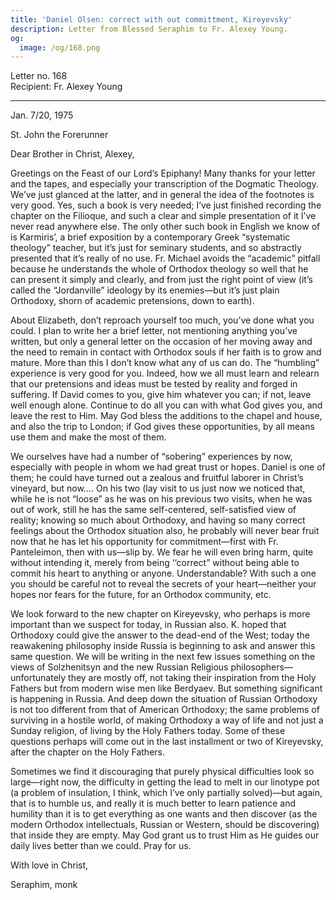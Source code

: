 ```yaml
---
title: 'Daniel Olsen: correct with out committment, Kireyevsky'
description: Letter from Blessed Seraphim to Fr. Alexey Young.
og:
  image: /og/168.png
---
```


<div style={{textAlign:'right', fontFamily:'monospace'}}>Letter no. 168</div>
<div style={{textAlign:'left', fontFamily:'monospace'}}>Recipient: Fr. Alexey Young</div>

---

Jan. 7/20, 1975

St. John the Forerunner

Dear Brother in Christ, Alexey,

Greetings on the Feast of our Lord’s Epiphany! Many thanks for your letter and the tapes, and especially your transcription of the Dogmatic Theology. We’ve just glanced at the latter, and in general the idea of the footnotes is very good. Yes, such a book is very needed; I’ve just finished recording the chapter on the Filioque, and such a clear and simple presentation of it I’ve never read anywhere else. The only other such book in English we know of is Karmiris’, a brief exposition by a contemporary Greek “systematic theology” teacher, but it’s just for seminary students, and so abstractly presented that it’s really of no use. Fr. Michael avoids the “academic” pitfall because he understands the whole of Orthodox theology so well that he can present it simply and clearly, and from just the right point of view (it’s called the “Jordanville” ideology by its enemies—but it’s just plain Orthodoxy, shorn of academic pretensions, down to earth).

About Elizabeth, don’t reproach yourself too much, you’ve done what you could. I plan to write her a brief letter, not mentioning anything you’ve written, but only a general letter on the occasion of her moving away and the need to remain in contact with Orthodox souls if her faith is to grow and mature. More than this I don’t know what any of us can do. The “humbling” experience is very good for you. Indeed, how we all must learn and relearn that our pretensions and ideas must be tested by reality and forged in suffering. If David comes to you, give him whatever you can; if not, leave well enough alone. Continue to do all you can with what God gives you, and leave the rest to Him. May God bless the additions to the chapel and house, and also the trip to London; if God gives these opportunities, by all means use them and make the most of them.

We ourselves have had a number of “sobering” experiences by now, especially with people in whom we had great trust or hopes. Daniel is one of them; he could have turned out a zealous and fruitful laborer in Christ’s vineyard, but now…. On his two (lay visit to us just now we noticed that, while he is not “loose” as he was on his previous two visits, when he was out of work, still he has the same self-centered, self-satisfied view of reality; knowing so much about Orthodoxy, and having so many correct feelings about the Orthodox situation also, he probably will never bear fruit now that he has let his opportunity for commitment—first with Fr. Panteleimon, then with us—slip by. We fear he will even bring harm, quite without intending it, merely from being ‘‘correct” without being able to commit his heart to anything or anyone. Understandable? With such a one you should be careful not to reveal the secrets of your heart—neither your hopes nor fears for the future, for an Orthodox community, etc.

We look forward to the new chapter on Kireyevsky, who perhaps is more important than we suspect for today, in Russian also. K. hoped that Orthodoxy could give the answer to the dead-end of the West; today the reawakening philosophy inside Russia is beginning to ask and answer this same question. We will be writing in the next few issues something on the views of Solzhenitsyn and the new Russian Religious philosophers—unfortunately they are mostly off, not taking their inspiration from the Holy Fathers but from modern wise men like Berdyaev. But something significant is happening in Russia. And deep down the situation of Russian Orthodoxy is not too different from that of American Orthodoxy; the same problems of surviving in a hostile world, of making Orthodoxy a way of life and not just a Sunday religion, of living by the Holy Fathers today. Some of these questions perhaps will come out in the last installment or two of Kireyevsky, after the chapter on the Holy Fathers.

Sometimes we find it discouraging that purely physical difficulties look so large—right now, the difficulty in getting the lead to melt in our linotype pot (a problem of insulation, I think, which I’ve only partially solved)—but again, that is to humble us, and really it is much better to learn patience and humility than it is to get everything as one wants and then discover (as the modern Orthodox intellectuals, Russian or Western, should be discovering) that inside they are empty. May God grant us to trust Him as He guides our daily lives better than we could. Pray for us.

With love in Christ,

Seraphim, monk